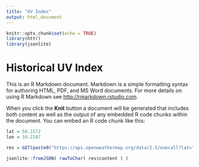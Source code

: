 ```yaml
---
title: "UV Index"
output: html_document
---
```


```r
knitr::opts_chunk$set(echo = TRUE)
library(httr)
library(jsonlite)
```

# Historical UV Index

This is an R Markdown document. Markdown is a simple formatting syntax for authoring HTML, PDF, and MS Word documents. For more details on using R Markdown see <http://rmarkdown.rstudio.com>.

When you click the **Knit** button a document will be generated that includes both content as well as the output of any embedded R code chunks within the document. You can embed an R code chunk like this:

```r

lat = 56.1572
lon = 10.2107

res = GET(paste0("https://api.openweathermap.org/data/2.5/onecall?lat=",lat,"&lon=",lon,"&appid=94337b7f8e577fff69707a375f192c8d"))

jsonlite::fromJSON( rawToChar( res$content ) )
```

